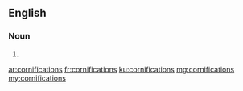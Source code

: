 ==English==

===Noun===
{{head|en|plural}}

# {{plural of|cornification|lang=en|nocat=1}}

[[ar:cornifications]]
[[fr:cornifications]]
[[ku:cornifications]]
[[mg:cornifications]]
[[my:cornifications]]